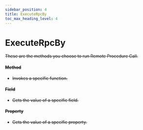```yaml
---
sidebar_position: 4
title: ExecuteRpcBy
toc_max_heading_level: 4
---
```


# ExecuteRpcBy <s generated />

These are the methods you choose to run Remote Procedure Call.

#### Method <s generated />

- Invokes a specific function.

#### Field <s generated />

- Gets the value of a specific field.

#### Property <s generated />

- Gets the value of a specific property.
